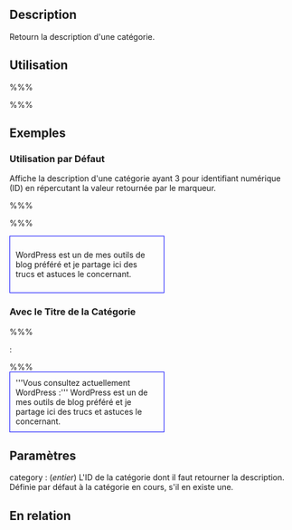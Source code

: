 {{French Header}}
== Description ==

Retourn la description d'une catégorie.

== Utilisation ==

%%% <?php category_description(category); ?> %%%

== Exemples ==

===Utilisation par Défaut===

Affiche la description d'une catégorie ayant 3 pour identifiant numérique (ID) en répercutant la valeur retournée par le marqueur.

%%% <p><?php echo category_description(3); ?></p> %%%

<div style="border:1px solid blue; width:50%; padding:10px">WordPress est un de mes outils de blog préféré et je partage ici des trucs et astuces le concernant.</div>

===Avec le Titre de la Catégorie===

%%% <p><strong><?php single_cat_title('Vous consultez actuellement '); ?>
</strong> : <?php echo category_description(3); ?></p> %%%

<div style="border:1px solid blue; width:50%; padding:10px">'''Vous consultez actuellement WordPress :''' WordPress est un de mes outils de blog préféré et je partage ici des trucs et astuces le concernant.</div>

== Paramètres ==

; category : (''entier'') L'ID de la catégorie dont il faut retourner la description. Définie par défaut à la catégorie en cours, s'il en existe une.

== En relation ==

{{Categorie Marqueurs}}